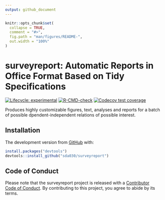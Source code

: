 ```yaml
---
output: github_document
---
```


<!-- README.md is generated from README.Rmd. Please edit that file -->

```r
knitr::opts_chunk$set(
  collapse = TRUE,
  comment = "#>",
  fig.path = "man/figures/README-",
  out.width = "100%"
)
```

# surveyreport: Automatic Reports in Office Format Based on Tidy Specifications

<!-- badges: start -->

[![Lifecycle: experimental](https://img.shields.io/badge/lifecycle-experimental-orange.svg)](https://lifecycle.r-lib.org/articles/stages.html#experimental) [![R-CMD-check](https://github.com/sda030/surveyreport/actions/workflows/R-CMD-check.yaml/badge.svg)](https://github.com/sda030/surveyreport/actions/workflows/R-CMD-check.yaml) [![Codecov test coverage](https://codecov.io/gh/sda030/surveyreport/branch/main/graph/badge.svg)](https://app.codecov.io/gh/sda030/surveyreport?branch=main)

<!-- badges: end -->

Produces highly customizable figures, text, analyses and reports for a batch of possible dpendent-independent relations of possible interest.

## Installation

The development version from [GitHub](https://github.com/) with:

``` r
install.packages("devtools")
devtools::install_github("sda030/surveyreport")
```

## Code of Conduct

Please note that the surveyreport project is released with a [Contributor Code of Conduct](https://contributor-covenant.org/version/2/1/CODE_OF_CONDUCT.html). By contributing to this project, you agree to abide by its terms.
